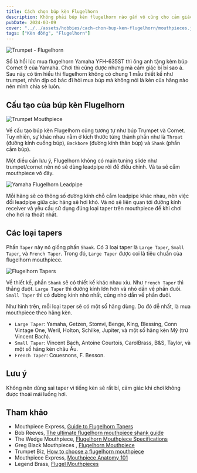 ```yaml
---
title: Cách chọn búp kèn Flugelhorn
description: Không phải búp kèn flugelhorn nào gắn vô cũng cho cảm giác chơi thoải mái nhất. Mình viết bài này để chia sẻ cách lựa chọn búp kèn flugelhorn thích hợp.
pubDate: 2024-03-09
cover: "../../assets/hobbies/cach-chon-bup-ken-flugelhorn/mouthpieces.jpg"
tags: ["Kèn đồng", "Flugelhorn"]
---
```


![Trumpet - Flugelhorn](../../assets/hobbies/cach-chon-bup-ken-flugelhorn/trumpet-flugelhorn.jpg)

Số là hồi lúc mua flugelhorn Yamaha YFH-635ST thì ông anh tặng kèm búp Cornet 9 của Yamaha. Chơi thì cũng được nhưng mà cảm giác bí bí sao á. Sau này có tìm hiểu thì flugelhorn không có chung 1 mẫu thiết kế như trumpet, nhân dịp có bác đi hỏi mua búp mà không nói là kèn của hãng nào nên mình chia sẻ luôn.

## Cấu tạo của búp kèn Flugelhorn

![Trumpet Mouthpiece](../../assets/hobbies/cach-chon-bup-ken-flugelhorn/trumpet-mouthpiece-parts.jpg)

Về cấu tạo búp kèn Flugelhorn cũng tương tự như búp Trumpet và Cornet. Tuy nhiên, sự khác nhau nằm ở kích thước từng thành phần như là `Throat` (đường kính cuống búp), `Backbore` (đường kính thân búp) và `Shank` (phần cắm búp).

Một điều cần lưu ý, Flugelhorn không có main tuning slide như trumpet/cornet nên nó sẽ dùng leadpipe rời để điều chỉnh. Và ta sẽ cắm mouthpiece vô đây.

![Yamaha Flugelhorn Leadpipe](../../assets/hobbies/cach-chon-bup-ken-flugelhorn/yamaha-flugelhorn-leadpipe.jpeg)

Mỗi hãng sẽ có thông số đường kính chỗ cắm leadpipe khác nhau, nên việc đổi leadpipe giữa các hãng sẽ hơi khó. Và nó sẽ liên quan tới đường kính receiver và yêu cầu sử dụng đúng loại taper trên mouthpiece để khi chơi cho hơi ra thoát nhất.

## Các loại tapers

Phần `Taper` này nó giống phần `Shank`. Có 3 loại taper là `Large Taper`, `Small Taper`, và `French Taper`. Trong đó, `Large Taper` được coi là tiêu chuẩn của flugelhorn mouthpiece. 

![Flugelhorn Tapers](../../assets/hobbies/cach-chon-bup-ken-flugelhorn/flugel-tapers.png)

Về thiết kế, phần `Shank` sẽ có thiết kế khác nhau xíu. Như `French Taper` thì thẳng đuột. `Large Taper` thì đường kính lớn hơn và nhỏ dần về phần đuôi. `Small Taper` thì có đường kính nhỏ nhất, cũng nhỏ dần về phần đuôi. 

Như hình trên, mỗi loại taper sẽ có một số hãng dùng. Do đó dễ nhất, là mua mouthpiece theo hãng kèn.

- `Large Taper`: Yamaha, Getzen, Stomvi, Benge, King, Blessing, Conn Vintage One, Weril, Holton, Schilke, Jupiter, và một số hãng kèn Mỹ (trừ Vincent Bach).
- `Small Taper`: Vincent Bach, Antoine Courtois, CarolBrass, B&S, Taylor, và một số hãng kèn châu Âu.
- `French Taper`: Couesnons, F. Besson.

## Lưu ý

Không nên dùng sai taper vì tiếng kèn sẽ rất bí, cảm giác khi chơi không được thoải mái luồng hơi.

## Tham khảo

- Mouthpiece Express, [Guide to Flugelhorn Tapers](https://mouthpieceexpress.com/catalog/index.php?cPath=197_200)
- Bob Reeves, [The ultimate flugelhorn mouthpiece shank guide](https://bobreeves.com/blog/the-ultimate-flugelhorn-mouthpiece-shank-guide/)
- The Wedge Mouthpiece, [Flugelhorn Mouthpiece Specifications](https://wedgemouthpiece.com/flugelhorn-mouthpiece-specifications/)
- Greg Black Mouthpieces , [Flugelhorn Mouthpiece](https://gregblackmouthpieces.com/products/flugelhorn-mouthpiece)
- Trumpet Biz, [How to choose a flugelhorn mouthpiece
](https://trumpet.biz/trumpet-mouthpieces/how-to-choose-a-flugelhorn-mouthpiece/)
- Mouthpiece Express, [Mouthpiece Anatomy 101](https://mouthpieceexpress.com/specshub/anatomy.html)
- Legend Brass, [Flugel Mouthpieces](https://legendsbrass.com/flugel-mouthpieces/)